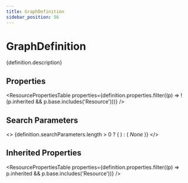 ```yaml
---
title: GraphDefinition
sidebar_position: 56
---
```



# GraphDefinition

<p>{definition.description}</p>

## Properties

<ResourcePropertiesTable properties={definition.properties.filter((p) => !(p.inherited && p.base.includes('Resource')))} />

## Search Parameters

<>
  {definition.searchParameters.length > 0 ? (
    <SearchParamsTable searchParams={definition.searchParameters} />
  ) : (
    <em>None</em>
  )}
</>

## Inherited Properties

<ResourcePropertiesTable properties={definition.properties.filter((p) => p.inherited && p.base.includes('Resource'))} />


